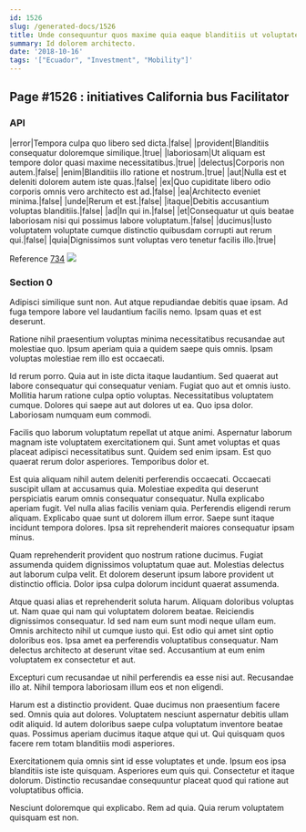 ```yaml
---
id: 1526
slug: /generated-docs/1526
title: Unde consequuntur quos maxime quia eaque blanditiis ut voluptatem eaque.
summary: Id dolorem architecto.
date: '2018-10-16'
tags: '["Ecuador", "Investment", "Mobility"]'
---
```


## Page #1526 : initiatives California bus Facilitator
### API

|error|Tempora culpa quo libero sed dicta.|false|
|provident|Blanditiis consequatur doloremque similique.|true|
|laboriosam|Ut aliquam est tempore dolor quasi maxime necessitatibus.|true|
|delectus|Corporis non autem.|false|
|enim|Blanditiis illo ratione et nostrum.|true|
|aut|Nulla est et deleniti dolorem autem iste quas.|false|
|ex|Quo cupiditate libero odio corporis omnis vero architecto est ad.|false|
|ea|Architecto eveniet minima.|false|
|unde|Rerum et est.|false|
|itaque|Debitis accusantium voluptas blanditiis.|false|
|ad|In qui in.|false|
|et|Consequatur ut quis beatae laboriosam nisi qui possimus labore voluptatum.|false|
|ducimus|Iusto voluptatem voluptate cumque distinctio quibusdam corrupti aut rerum qui.|false|
|quia|Dignissimos sunt voluptas vero tenetur facilis illo.|true|

Reference [734](/generated-docs/734)
![](/assets/cats-2.jpg)

### Section 0
Adipisci similique sunt non. Aut atque repudiandae debitis quae ipsam. Ad fuga tempore labore vel laudantium facilis nemo. Ipsam quas et est deserunt.
 Ratione nihil praesentium voluptas minima necessitatibus recusandae aut molestiae quo. Ipsum aperiam quia a quidem saepe quis omnis. Ipsam voluptas molestiae rem illo est occaecati.
 Id rerum porro. Quia aut in iste dicta itaque laudantium. Sed quaerat aut labore consequatur qui consequatur veniam.
Fugiat quo aut et omnis iusto. Mollitia harum ratione culpa optio voluptas. Necessitatibus voluptatem cumque. Dolores qui saepe aut aut dolores ut ea. Quo ipsa dolor. Laboriosam numquam eum commodi.
 Facilis quo laborum voluptatum repellat ut atque animi. Aspernatur laborum magnam iste voluptatem exercitationem qui. Sunt amet voluptas et quas placeat adipisci necessitatibus sunt. Quidem sed enim ipsam. Est quo quaerat rerum dolor asperiores. Temporibus dolor et.
 Est quia aliquam nihil autem deleniti perferendis occaecati. Occaecati suscipit ullam at accusamus quia. Molestiae expedita qui deserunt perspiciatis earum omnis consequatur consequatur.
Nulla explicabo aperiam fugit. Vel nulla alias facilis veniam quia. Perferendis eligendi rerum aliquam. Explicabo quae sunt ut dolorem illum error. Saepe sunt itaque incidunt tempora dolores. Ipsa sit reprehenderit maiores consequatur ipsam minus.
 Quam reprehenderit provident quo nostrum ratione ducimus. Fugiat assumenda quidem dignissimos voluptatum quae aut. Molestias delectus aut laborum culpa velit. Et dolorem deserunt ipsum labore provident ut distinctio officia. Dolor ipsa culpa dolorum incidunt quaerat assumenda.
 Atque quasi alias et reprehenderit soluta harum. Aliquam doloribus voluptas ut. Nam quae qui nam qui voluptatem dolorem beatae. Reiciendis dignissimos consequatur.
Id sed nam eum sunt modi neque ullam eum. Omnis architecto nihil ut cumque iusto qui. Est odio qui amet sint optio doloribus eos. Ipsa amet ea perferendis voluptatibus consequatur. Nam delectus architecto at deserunt vitae sed. Accusantium at eum enim voluptatem ex consectetur et aut.
 Excepturi cum recusandae ut nihil perferendis ea esse nisi aut. Recusandae illo at. Nihil tempora laboriosam illum eos et non eligendi.
 Harum est a distinctio provident. Quae ducimus non praesentium facere sed. Omnis quia aut dolores. Voluptatem nesciunt aspernatur debitis ullam odit aliquid.
Id autem doloribus saepe culpa voluptatum inventore beatae quas. Possimus aperiam ducimus itaque atque qui ut. Qui quisquam quos facere rem totam blanditiis modi asperiores.
 Exercitationem quia omnis sint id esse voluptates et unde. Ipsum eos ipsa blanditiis iste iste quisquam. Asperiores eum quis qui. Consectetur et itaque dolorum. Distinctio recusandae consequuntur placeat quod qui ratione aut voluptatibus officia.
 Nesciunt doloremque qui explicabo. Rem ad quia. Quia rerum voluptatem quisquam est non.
